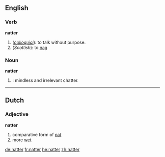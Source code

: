 ==English==

===Verb===
'''natter'''

# (''[[colloquial]]''): to talk without purpose.
# (''Scottish''): to [[nag]].

===Noun===
'''natter'''

# {{colloquial}}: mindless and irrelevant chatter.

----

==Dutch==
===Adjective===
'''natter'''
# comparative form of [[nat]]
# more [[wet]]

[[de:natter]]
[[fr:natter]]
[[he:natter]]
[[zh:natter]]